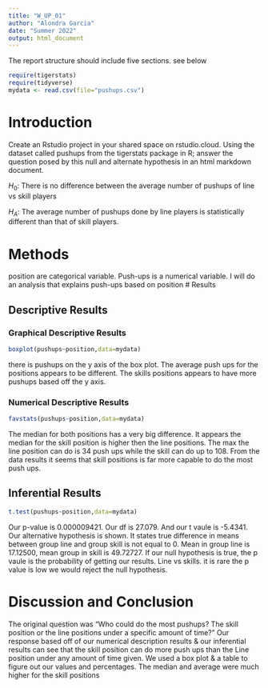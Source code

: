 ```yaml
---
title: "W_UP_01"
author: "Alondra Garcia"
date: "Summer 2022"
output: html_document
---
```




The report structure should include five sections.  see below



```r
require(tigerstats)
require(tidyverse)
mydata <- read.csv(file="pushups.csv")
```

# Introduction

<!--In this section you explain what you are trying to show. Where did the data come from? What is the research or other question you are trying to answer?!-->

Create an Rstudio project in your shared space on rstudio.cloud.  Using the dataset called pushups from the tigerstats package in R; answer the question posed by this null and alternate hypothesis in an html markdown document.

$H_0$: There is no difference between the average number of pushups of line vs skill players

$H_A$: The average number of pushups done by line players is statistically different than that of skill players.

# Methods

<!--Decide on your methods: use "variable analysis" or other appropriate descriptors. Make sure to choose at least one graphical method and at least one numerical method.!-->
position are categorical variable. Push-ups is a numerical variable. I will do an analysis that explains push-ups based on position
# Results

<!--Divide this section into two sub-sections: One for your descriptive results and one for your inferential results.!-->

## Descriptive Results

### Graphical Descriptive Results
```r
boxplot(pushups~position,data=mydata)
```
<!--Graphical results here. Make sure to show your code. Provide appropriate labels for axes, giving units if possible, and provide a good title for the graph, too. Use the graphical results to describe the patterns if any that exist in the data as focused toward the research question!-->


there is pushups on the y axis of the box plot. The average push ups for the positions appears to be different. The skills positions appears to have more pushups based off the y axis.

### Numerical Descriptive Results
```r
favstats(pushups~position,data=mydata)
```

<!--Numerical results go here. Use the numerical results to describe the patterns if any that exist in the data as focused toward the research question!-->


The median for both positions has a very big difference. It appears the median for the skill position is higher then the line positions. The max the line position can do is 34 push ups while the skill can do up to 108. From the data results it seems that skill positions is far more capable to do the most push ups.

## Inferential Results

<!--State hypothesis clearly. Make sure your discussion of the inferential test covers all the aspects that the test output produces, such as test statistic, p-value etc. Make a decision about the null hypothesis, explain the assumptions on which the selected test/procedure was based, and why the chosen procedure satisfys the assumptions and is appropriate to answer the research question!-->
```r
t.test(pushups~position,data=mydata)
```


Our p-value is 0.000009421. Our df is 27.079. And our t vaule is -5.4341. Our alternative hypothesis is shown. It states true difference in means between group line and group skill is not equal to 0. Mean in group line is 17.12500, mean group in skill is 49.72727. If our null hypothesis is true, the p vaule is the probability of getting our results. Line vs skills. it is rare the p value is low we would reject the null hypothesis.

# Discussion and Conclusion

<!--Discussion and conclusion here. If you found a relationship be sure to consider whether the relationship occurs because one of the variavbles causes the other, or whether they perhasps are related for some other reason. Watch the chapter 6 videos from the GeorgeTown videos collection.!-->

The original question was "Who could do the most pushups? The skill position or the line positions under a specific amount of time?" Our response based off of our numerical description results & our inferential results can see that the skill position can do more push ups than the Line position under any amount of time given. We used a box plot & a table to figure out our values and percentages. The median and average were much higher for the skill positions 


